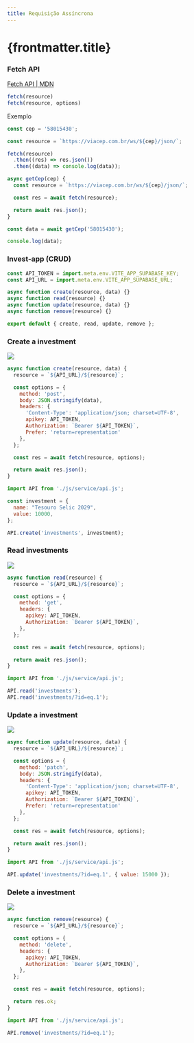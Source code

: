 ```yaml
---
title: Requisição Assíncrona
---
```



# {frontmatter.title}

### Fetch API

[Fetch API | MDN](https://developer.mozilla.org/en-US/docs/Web/API/Fetch_API)

```js
fetch(resource)
fetch(resource, options)
```

Exemplo

```js
const cep = '58015430';

const resource = `https://viacep.com.br/ws/${cep}/json/`;

fetch(resource)
  .then((res) => res.json())
  .then((data) => console.log(data));
```

```js
async getCep(cep) {
  const resource = `https://viacep.com.br/ws/${cep}/json/`;

  const res = await fetch(resource);

  return await res.json();
}

const data = await getCep('58015430');

console.log(data);
```

### Invest-app (CRUD)

<CodePreview src="/codes/w3c/fetch-api/invest-app/.env.example" />

```js title="/codes/w3c/fetch-api/invest-app/js/service/api.js"
const API_TOKEN = import.meta.env.VITE_APP_SUPABASE_KEY;
const API_URL = import.meta.env.VITE_APP_SUPABASE_URL;

async function create(resource, data) {}
async function read(resource) {}
async function update(resource, data) {}
async function remove(resource) {}

export default { create, read, update, remove };
```

### Create a investment

![](/ls/imgs/package/supabase-api/post-investment.png)

```js
async function create(resource, data) {
  resource = `${API_URL}/${resource}`;

  const options = {
    method: 'post',
    body: JSON.stringify(data),
    headers: {
      'Content-Type': 'application/json; charset=UTF-8',
      apikey: API_TOKEN,
      Authorization: `Bearer ${API_TOKEN}`,
      Prefer: 'return=representation'
    },
  };

  const res = await fetch(resource, options);

  return await res.json();
}
```

```js
import API from './js/service/api.js';

const investment = {
  name: "Tesouro Selic 2029",
  value: 10000,
};

API.create('investments', investment);
```

### Read investments

![](/ls/imgs/package/supabase-api/get-investments.png)

```js
async function read(resource) {
  resource = `${API_URL}/${resource}`;

  const options = {
    method: 'get',
    headers: {
      apikey: API_TOKEN,
      Authorization: `Bearer ${API_TOKEN}`,
    },
  };

  const res = await fetch(resource, options);

  return await res.json();
}
```

```js
import API from './js/service/api.js';

API.read('investments');
API.read('investments/?id=eq.1');
```

### Update a investment

![](/ls/imgs/package/supabase-api/patch-investment.png)

```js
async function update(resource, data) {
  resource = `${API_URL}/${resource}`;

  const options = {
    method: 'patch',
    body: JSON.stringify(data),
    headers: {
      'Content-Type': 'application/json; charset=UTF-8',
      apikey: API_TOKEN,
      Authorization: `Bearer ${API_TOKEN}`,
      Prefer: 'return=representation'
    },
  };

  const res = await fetch(resource, options);

  return await res.json();
}
```

```js
import API from './js/service/api.js';

API.update('investments/?id=eq.1', { value: 15000 });
```

### Delete a investment

![](/ls/imgs/package/supabase-api/delete-investment.png)

```js
async function remove(resource) {
  resource = `${API_URL}/${resource}`;

  const options = {
    method: 'delete',
    headers: {
      apikey: API_TOKEN,
      Authorization: `Bearer ${API_TOKEN}`,
    },
  };

  const res = await fetch(resource, options);

  return res.ok;
}
```

```js
import API from './js/service/api.js';

API.remove('investments/?id=eq.1');
```
